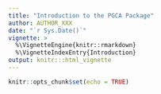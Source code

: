 ```yaml
---
title: "Introduction to the PGCA Package"
author: AUTHOR_XXX
date: "`r Sys.Date()`"
vignette: >
  %\VignetteEngine{knitr::rmarkdown}
  %\VignetteIndexEntry{Introduction}
output: knitr:::html_vignette
---
```


```r
knitr::opts_chunk$set(echo = TRUE)
```



